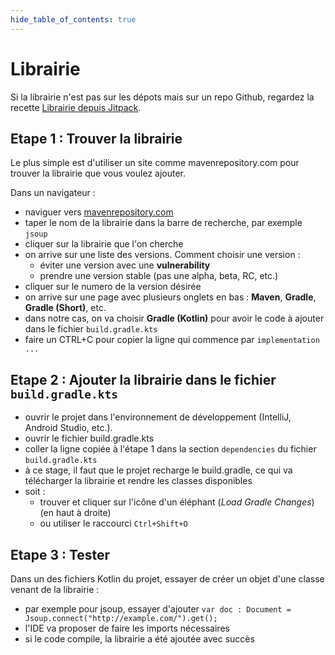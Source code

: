 ```yaml
---
hide_table_of_contents: true
---
```


# Librairie

Si la librairie n'est pas sur les dépots mais sur un repo Github, regardez la recette [Librairie depuis Jitpack](/recettes/jitpack).

## Etape 1 : Trouver la librairie

Le plus simple est d'utiliser un site comme mavenrepository.com pour trouver la librairie que vous voulez ajouter.

Dans un navigateur :
- naviguer vers [mavenrepository.com](https://mvnrepository.com/)
- taper le nom de la librairie dans la barre de recherche, par exemple `jsoup`
- cliquer sur la librairie que l'on cherche
- on arrive sur une liste des versions. Comment choisir une version :
  - éviter une version avec une **vulnerability**
  - prendre une version stable (pas une alpha, beta, RC, etc.)
- cliquer sur le numero de la version désirée
- on arrive sur une page avec plusieurs onglets en bas : **Maven**, **Gradle**, **Gradle (Short)**, etc.
- dans notre cas, on va choisir **Gradle (Kotlin)** pour avoir le code à ajouter dans le fichier `build.gradle.kts`
- faire un CTRL+C pour copier la ligne qui commence par `implementation ...`

## Etape 2 : Ajouter la librairie dans le fichier `build.gradle.kts`

- ouvrir le projet dans l'environnement de développement (IntelliJ, Android Studio, etc.).
- ouvrir le fichier build.gradle.kts
- coller la ligne copiée à l'étape 1 dans la section `dependencies` du fichier `build.gradle.kts`
- à ce stage, il faut que le projet recharge le build.gradle, ce qui va télécharger la librairie et rendre les classes disponibles
- soit :
  - trouver et cliquer sur l'icône d'un éléphant (*Load Gradle Changes*) (en haut à droite)
  - ou utiliser le raccourci `Ctrl+Shift+O`

## Etape 3 : Tester

Dans un des fichiers Kotlin du projet, essayer de créer un objet d'une classe venant de la librairie :
- par exemple pour jsoup, essayer d'ajouter `var doc : Document = Jsoup.connect("http://example.com/").get();`
- l'IDE va proposer de faire les imports nécessaires
- si le code compile, la librairie a été ajoutée avec succès
